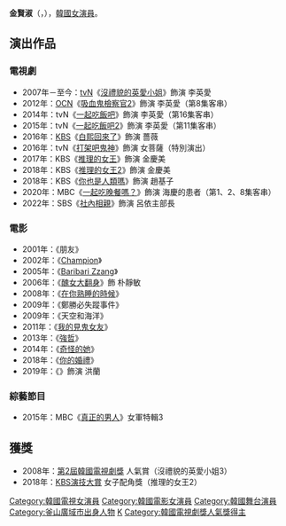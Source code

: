 {{blpunsourced|time=2016-10-09T21:38:15+00:00}}
{{藝人
| 姓名 = 金賢淑
| 類型 = 女演員
| 圖片 = Kim Hyeon-sook (김현숙, born 1978) from acrofan.jpg
| 國籍 = {{KOR}}
| 出生日期 = {{birth_date_and_age|1978|10|16}}
| 出生地 = {{KOR}}[[釜山廣域市|釜山廣域市]]
| 語言 = [[韓語|韓語]]、[[英語|英語]]
| 教育程度 = [[慶星大學|慶星大學]]戲劇電影學[[學士|學士]]
}}

'''金賢淑'''（{{lang-ko|'''김현숙'''}}，{{bd|1978年|10月16日}}），[[韓國|韓國]][[女演員|女演員]]。

== 演出作品 ==
=== 電視劇 ===
*2007年－至今：[[tvN|tvN]]《[[沒禮貌的英愛小姐|沒禮貌的英愛小姐]]》飾演 李英愛 
*2012年：[[OCN|OCN]]《[[吸血鬼檢察官#第二季|吸血鬼檢察官2]]》飾演 李英愛（第8集客串）
*2014年：tvN《[[一起吃飯吧|一起吃飯吧]]》飾演 李英愛（第16集客串）
*2015年：tvN《[[一起吃飯吧2|一起吃飯吧2]]》飾演 李英愛（第11集客串）
*2016年：[[韓國放送公社|KBS]]《[[白熙回來了|白熙回來了]]》飾演 薔薇
*2016年：tvN《[[打架吧鬼神|打架吧鬼神]]》飾演 女菩薩（特別演出）
*2017年：KBS《[[推理的女王|推理的女王]]》飾演 金慶美
*2018年：KBS《[[推理的女王2|推理的女王2]]》飾演 金慶美
*2018年：KBS《[[你也是人類嗎|你也是人類嗎]]》飾演 趙基子
*2020年：MBC《[[一起吃晚餐嗎？|一起吃晚餐嗎？]]》飾演 海慶的患者（第1、2、8集客串）
*2022年：SBS《[[社內相親|社內相親]]》飾演 呂依主部長

=== 電影 ===
*2001年：《朋友》
*2002年：《[[Champion|Champion]]》
*2005年：《[[Baribari_Zzang|Baribari Zzang]]》
*2006年：《[[醜女大翻身_(電影)|醜女大翻身]]》飾 朴靜敏
*2008年：《[[在你熟睡的時候|在你熟睡的時候]]》
*2009年：《鄭勝必失蹤事件》
*2009年：《天空和海洋》
*2011年：《[[我的見鬼女友|我的見鬼女友]]》
*2013年：《[[強哲|強哲]]》
*2014年：《[[奇怪的她|奇怪的她]]》
*2018年：《[[你的婚禮|你的婚禮]]》
*2019年：《{{link-ko|單身三人行|두번 할까요}}》飾演 洪蘭

=== 綜藝節目 ===
*2015年：MBC《[[真正的男人|真正的男人]]》女軍特輯3

== 獲獎 ==
*2008年：[[韓國電視劇節|第2屆韓國電視劇獎]] 人氣賞（沒禮貌的英愛小姐3）
*2018年：[[KBS演技大賞|KBS演技大賞]] 女子配角獎（推理的女王2）

{{DEFAULTSORT: Kim Hyun Sook}}
[[Category:韓國電視女演員|Category:韓國電視女演員]]
[[Category:韓國電影女演員|Category:韓國電影女演員]]
[[Category:韓國舞台演員|Category:韓國舞台演員]]
[[Category:釜山廣域市出身人物|Category:釜山廣域市出身人物]]
[[Category:金姓|K]]
[[Category:韓國電視劇獎人氣獎得主|Category:韓國電視劇獎人氣獎得主]]